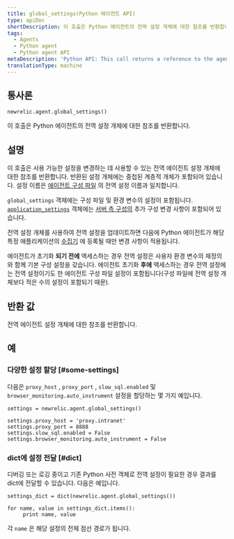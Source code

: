 ```yaml
---
title: global_settings(Python 에이전트 API)
type: apiDoc
shortDescription: 이 호출은 Python 에이전트의 전역 설정 개체에 대한 참조를 반환합니다.
tags:
  - Agents
  - Python agent
  - Python agent API
metaDescription: 'Python API: This call returns a reference to the agent''s global settings object.'
translationType: machine
---
```


## 통사론

```
newrelic.agent.global_settings()
```

이 호출은 Python 에이전트의 전역 설정 개체에 대한 참조를 반환합니다.

## 설명

이 호출은 사용 가능한 설정을 변경하는 데 사용할 수 있는 전역 에이전트 설정 개체에 대한 참조를 반환합니다. 반환된 설정 개체에는 중첩된 계층적 개체가 포함되어 있습니다. 설정 이름은 [에이전트 구성 파일](/docs/agents/python-agent/installation-and-configuration/python-agent-configuration) 의 전역 설정 이름과 일치합니다.

`global_settings` 객체에는 구성 파일 및 환경 변수의 설정이 포함됩니다. [`application_settings`](/docs/agents/python-agent/python-agent-api/application_settings) 객체에는 [서버 측 구성의](/docs/agents/manage-apm-agents/configuration/configure-agent#ssc) 추가 구성 변경 사항이 포함되어 있습니다.

전역 설정 개체를 사용하여 전역 설정을 업데이트하면 다음에 Python 에이전트가 해당 특정 애플리케이션의 [수집기](/docs/accounts-partnerships/education/getting-started-new-relic/glossary#collector) 에 등록될 때만 변경 사항이 적용됩니다.

에이전트가 초기화 **되기 전에** 액세스하는 경우 전역 설정은 사용자 환경 변수의 재정의와 함께 기본 구성 설정을 갖습니다. 에이전트 초기화 **후에** 액세스하는 경우 전역 설정에는 전역 설정이기도 한 에이전트 구성 파일 설정이 포함됩니다(구성 파일에 전역 설정 개체보다 적은 수의 설정이 포함되기 때문).

## 반환 값

전역 에이전트 설정 개체에 대한 참조를 반환합니다.

## 예

### 다양한 설정 할당 [#some-settings]

다음은 `proxy_host` , `proxy_port` , `slow_sql.enabled` 및 `browser_monitoring.auto_instrument` 설정을 할당하는 몇 가지 예입니다.

```
settings = newrelic.agent.global_settings()

settings.proxy_host = 'proxy.intranet' 
settings.proxy_port = 8888
settings.slow_sql.enabled = False
settings.browser_monitoring.auto_instrument = False
```

### dict에 설정 전달 [#dict]

디버깅 또는 로깅 중이고 기존 Python 사전 객체로 전역 설정이 필요한 경우 결과를 dict에 전달할 수 있습니다. 다음은 예입니다.

```
settings_dict = dict(newrelic.agent.global_settings())

for name, value in settings_dict.items():
     print name, value
```

각 `name` 은 해당 설정의 전체 점선 경로가 됩니다.